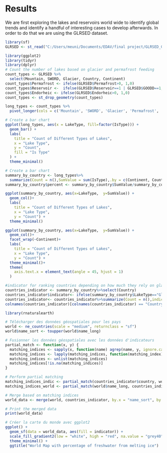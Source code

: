 # Results
We are first exploring the lakes and reservoirs world wide to identify global trends and identify a handful of interesting cases to develop afterwards. In order to do that we are using the GLRSED dataset.
```r
library(sf)
GLRSED <- st_read("C:/Users/meuni/Documents/EDAV/final project/GLRSED_GeoPackage_V1.0/GLRSED_GeoPackage_V1.0/GLRSEDV1.gpkg")
```

```r
library(ggplot2)
library(tidyr)
library(dplyr)
# Count the number of lakes based on glacier and permafrost feeding
count_types <- GLRSED %>%
  select(Mountain, SWORD, Glacier, Country, Continent)
count_types$Permafrost <- ifelse(GLRSED$Permafrost>0, 1,0)
count_types$Reservoir <-  ifelse(GLRSED$Reservoir==1 | GLRSED$GOODD==1, 1, 0)
count_types$Endorheic <- ifelse(GLRSED$Endorheic>0, 1,0)
count_types <- st_drop_geometry(count_types)

long_types <- count_types %>%
  pivot_longer(cols = c('Mountain', 'SWORD', 'Glacier', 'Permafrost', 'Reservoir', 'Endorheic'), names_to = "LakeType", values_to = "IsType")

```

```r
# Create a bar chart
ggplot(long_types, aes(x = LakeType, fill=factor(IsType))) +
  geom_bar() +
  labs(
    title = "Count of Different Types of Lakes",
    x = "Lake Type",
    y = "Count",
    fill = "Is Type"
  ) +
  theme_minimal()
```

```r
# Create a bar chart
summary_by_country <- long_types%>%
  summarize(Count = n(),SumValue = sum(IsType),.by = c(Continent, Country, LakeType))
summary_by_country$percent <- summary_by_country$SumValue/summary_by_country$Count
```

```r
ggplot(summary_by_country, aes(x=LakeType,  y=SumValue)) +
  geom_col()+
  labs(
    title = "Count of Different Types of Lakes",
    x = "Lake Type",
    y = "Count") +
  theme_minimal()
```

```r
ggplot(summary_by_country, aes(x=LakeType,  y=SumValue)) +
  geom_col()+
  facet_wrap(~Continent)+
  labs(
    title = "Count of Different Types of Lakes",
    x = "Lake Type",
    y = "Count") +
  theme_minimal()+
  theme(
    axis.text.x = element_text(angle = 45, hjust = 1)
  )
```
```r
#indicator for ranking countries depending on how much they rely on glacier or permafrost water
countries_indicator <- summary_by_country%>%select(Country)
countries_indicator$indicator<- ifelse(summary_by_country$LakeType=="Glacier"|summary_by_country$LakeType=="Permafrost", summary_by_country$percent, 0)
countries_indicator<- countries_indicator%>%summarize(Count = n(),indicator = sum(indicator), .by = Country)
colnames(countries_indicator)[colnames(countries_indicator) == "Country"] <- "country"

```


```r
library(rnaturalearth)

# Télécharger des données géospatiales pour les pays
world <- ne_countries(scale = "medium", returnclass = "sf")
world$name_sort <- toupper(world$name_long)

# Fusionner les données géospatiales avec les données d'indicateurs
partial_match <- function(x, y) {
  matching_indices <- sapply(x, function(name) agrep(name, y, ignore.case = TRUE, value = TRUE, max.distance = 0.1))
  matching_indices <- lapply(matching_indices, function(matching_index) ifelse(length(matching_index) > 0, matching_index[1], NA))
  matching_indices <- unlist(matching_indices)
  matching_indices[!is.na(matching_indices)]
}

# Perform partial matching
matching_indices_indic <- partial_match(countries_indicator$country, world$name_long)
matching_indices_world <- partial_match(world$name_long, countries_indicator$country)

# Merge based on matching indices
world_data <- merge(world, countries_indicator, by.x = "name_sort", by.y = "country", all.x = TRUE, all.y = TRUE)

# Print the merged data
print(world_data)

# Créer la carte du monde avec ggplot2
ggplot() +
  geom_sf(data = world_data, aes(fill = indicator)) +
  scale_fill_gradient2(low = "white", high = "red", na.value = "grey40", name = "Percentage") +
  theme_minimal() +
  ggtitle("World Map with percentage of freshwater from melting ice")
```

